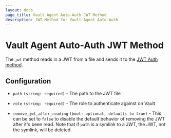 ```yaml
---
layout: docs
page_title: Vault Agent Auto-Auth JWT Method
description: JWT Method for Vault Agent Auto-Auth
---
```


# Vault Agent Auto-Auth JWT Method

The `jwt` method reads in a JWT from a file and sends it to the [JWT Auth
method](/docs/auth/jwt).

## Configuration

- `path` `(string: required)` - The path to the JWT file

- `role` `(string: required)` - The role to authenticate against on Vault

- `remove_jwt_after_reading` `(bool: optional, defaults to true)` -
  This can be set to `false` to disable the default behavior of removing the
  JWT after it's been read. Note that if `path` is a symlink to a JWT, the JWT,
  not the symlink, will be deleted.

